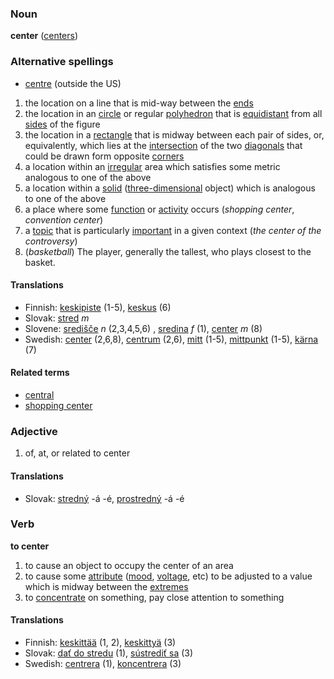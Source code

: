 ===Noun===
'''center''' ([[centers]])

===Alternative spellings===
*[[centre]] (outside the US)

# the location on a line that is mid-way between the [[end]]s
# the location in an [[circle]] or regular [[polyhedron]] that is [[equidistant]] from all [[side]]s of the figure
# the location in a [[rectangle]] that is midway between each pair of sides, or, equivalently, which lies at the [[intersection]] of the two [[diagonal]]s that could be drawn form opposite [[corner]]s
# a location within an [[irregular]] area which satisfies some metric analogous to one of the above
# a location within a [[solid]] ([[three-dimensional]] object) which is analogous to one of the above
# a place where some [[function]] or [[activity]] occurs (''shopping center'', ''convention center'')
# a [[topic]] that is particularly [[important]] in a given context (''the center of the controversy'')
# (''basketball'') The player, generally the tallest, who plays closest to the basket.

==== Translations ====
*Finnish: [[keskipiste]] (1-5), [[keskus]] (6)
*Slovak: [[stred]] ''m''
*Slovene: [[središče]] ''n'' (2,3,4,5,6) , [[sredina]] ''f'' (1), [[center]] ''m'' (8)
*Swedish: [[center]] (2,6,8), [[centrum]] (2,6), [[mitt]] (1-5), [[mittpunkt]] (1-5), [[kärna]] (7)

====Related terms====
*[[central]]
*[[shopping center]]

=== Adjective ===
# of, at, or related to center

==== Translations ====
*Slovak: [[stredný]] -á -é, [[prostredný]] -á -é

===Verb===
'''to center'''

# to cause an object to occupy the center of an area
# to cause some [[attribute]] ([[mood]], [[voltage]], etc) to be adjusted to a value which is midway between the [[extreme]]s
# to [[concentrate]] on something, pay close attention to something

==== Translations ====
*Finnish: [[keskittää]] (1, 2), [[keskittyä]] (3)
*Slovak: [[dať do stredu]] (1), [[sústrediť sa]] (3)
*Swedish: [[centrera]] (1), [[koncentrera]] (3)